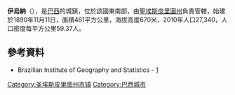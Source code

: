 {{Coord|20|20|45|S|41|32|9|W|display=title}}

'''伊烏納'''（{{lang-pt|Iúna}}），是[[巴西|巴西]]的城鎮，位於該國東南部，由[[聖埃斯皮里圖州|聖埃斯皮里圖州]]負責管轄，始建於1890年11月11日，面積461平方公里，海拔高度670米，2010年人口27,340，人口密度每平方公里59.37人。

==參考資料==
* Brazilian Institute of Geography and Statistics - [https://web.archive.org/web/20070109005631/http://www.ibge.gov.br/cidadesat/default.php]

{{Brazil-geo-stub}}
{{聖埃斯皮里圖州市鎮}}
[[Category:圣埃斯皮里图州市镇|Category:圣埃斯皮里图州市镇]]
[[Category:巴西城市|Category:巴西城市]]